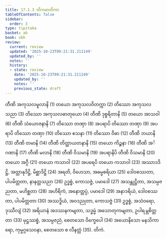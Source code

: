 ```yaml
---
title: 17.1.3 တိကမာတိကာ
tableOfContents: false
sidebar:
  order: 3
type: tipitaka
basket: ab
book: vbh
review:
  current: review
  updated: '2025-10-23T09:21:31.211149'
  updated_by: ''
  notes: ''
  history:
  - state: review
    date: '2025-10-23T09:21:31.211149'
    updated_by: ''
    notes: ''
    previous_state: draft
---
```



<ReviewStatus review={frontmatter.review} showDetails={true} />

<HypothesisAnnotation frontmatter={frontmatter} />

<DynamicBreadcrumb />

<Division number="834" book="vbh" e="ch" v="30" p="360">

<Paragraph number="2612" book="vbh">
တီဏိ အကုသလမူလာနိ (1) တယော အကုသလဝိတက္ကာ (2) တိဿော အကုသလသညာ (3) တိဿော အကုသလဓာတုယော (4) တီဏိ ဒုစ္စရိတာနိ (5) တယော အာသဝါ (6) တီဏိ သံယောဇနာနိ (7) တိဿော တဏှာ (8) အပရာပိ တိဿော တဏှာ (9) အပရာပိ တိဿော တဏှာ (10) တိဿော ဧသနာ (11) တိဿော ဝိဓာ (12) တီဏိ ဘယာနိ (13) တီဏိ တမာနိ (14) တီဏိ တိတ္ထာယတနာနိ (15) တယော ကိဉ္စနာ (16) တီဏိ အင်္ဂဏာနိ (17) တီဏိ မလာနိ (18) တီဏိ ဝိသမာနိ (19) အပရာနိပိ တီဏိ ဝိသမာနိ (20) တယော အဂ္ဂီ (21) တယော ကသာဝါ (22) အပရေပိ တယော ကသာဝါ (23) အဿာဒဒိဋ္ဌိ, အတ္တာနုဒိဋ္ဌိ, မိစ္ဆာဒိဋ္ဌိ (24) အရတိ, ဝိဟေသာ, အဓမ္မစရိယာ (25) ဒေါဝစဿတာ, ပါပမိတ္တတာ, နာနတ္တသညာ (26) ဥဒ္ဓစ္စံ, ကောသဇ္ဇံ, ပမာဒေါ (27) အသန္တုဋ္ဌိတာ, အသမ္ပဇညတာ, မဟိစ္ဆတာ (28) အဟိရိကံ, အနောတ္တပ္ပံ, ပမာဒေါ (29) အနာဒရိယံ, ဒေါဝစဿတာ, ပါပမိတ္တတာ (30) အဿဒ္ဓိယံ, အဝဒညုတာ, ကောသဇ္ဇံ (31) ဥဒ္ဓစ္စံ, အသံဝရော, ဒုဿီလျံ (32) အရိယာနံ အဒဿနကမျတာ, သဒ္ဓမ္မံ အသောတုကမျတာ, ဥပါရမ္ဘစိတ္တတာ (33) မုဋ္ဌဿစ္စံ, အသမ္ပဇညံ, စေတသော ဝိက္ခေပေါ (34) အယောနိသော မနသိကာရော, ကုမ္မဂ္ဂသေဝနာ, စေတသော စ လီနတ္တံ (35).

</Paragraph>
</Division>

<Paragraph number="2613" type="center" book="vbh">
တိကံ.
</Paragraph>